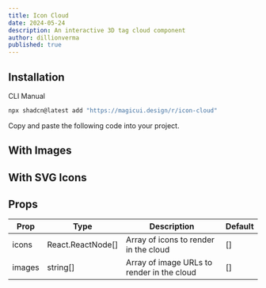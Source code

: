 ```yaml
---
title: Icon Cloud
date: 2024-05-24
description: An interactive 3D tag cloud component
author: dillionverma
published: true
---
```


<ComponentPreview name="icon-cloud-demo" />

## Installation

<Tabs defaultValue="cli">

<TabsList>
  <TabsTrigger value="cli">CLI</TabsTrigger>
  <TabsTrigger value="manual">Manual</TabsTrigger>
</TabsList>
<TabsContent value="cli">

```bash
npx shadcn@latest add "https://magicui.design/r/icon-cloud"
```

</TabsContent>

<TabsContent value="manual">

<Steps>

<Step>Copy and paste the following code into your project.</Step>

<ComponentSource name="icon-cloud" />

</Steps>

</TabsContent>

</Tabs>

## With Images

<ComponentPreview name="icon-cloud-demo-2" />

## With SVG Icons

<ComponentPreview name="icon-cloud-demo-3" />

## Props

| Prop   | Type              | Description                                | Default |
| ------ | ----------------- | ------------------------------------------ | ------- |
| icons  | React.ReactNode[] | Array of icons to render in the cloud      | []      |
| images | string[]          | Array of image URLs to render in the cloud | []      |
